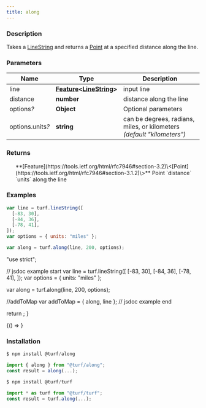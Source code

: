```yaml
---
title: along
---
```



### Description

Takes a [LineString](https://tools.ietf.org/html/rfc7946#section-3.1.4) and returns a [Point](https://tools.ietf.org/html/rfc7946#section-3.1.2) at a specified distance along the line.

### Parameters

| Name                  | Type                                                                                                                              | Description                                                            |
| --------------------- | --------------------------------------------------------------------------------------------------------------------------------- | ---------------------------------------------------------------------- |
| line                  | **[Feature](https://tools.ietf.org/html/rfc7946#section-3.2)\<[LineString](https://tools.ietf.org/html/rfc7946#section-3.1.4)\>** | input line                                                             |
| distance              | **number**                                                                                                                        | distance along the line                                                |
| options<i>?</i>       | **Object**                                                                                                                        | Optional parameters                                                    |
| options.units<i>?</i> | **string**                                                                                                                        | can be degrees, radians, miles, or kilometers _(default "kilometers")_ |

### Returns

<ul>
  **[Feature](https://tools.ietf.org/html/rfc7946#section-3.2)\<[Point](https://tools.ietf.org/html/rfc7946#section-3.1.2)\>** Point `distance` `units` along the line

</ul>

### Examples

```javascript
var line = turf.lineString([
  [-83, 30],
  [-84, 36],
  [-78, 41],
]);
var options = { units: "miles" };

var along = turf.along(line, 200, options);
```

  "use strict";

  // jsdoc example start
  var line = turf.lineString([
    [-83, 30],
    [-84, 36],
    [-78, 41],
  ]);
  var options = { units: "miles" };

  var along = turf.along(line, 200, options);

  //addToMap
  var addToMap = { along, line };
  // jsdoc example end

  return <ExampleMap addToMap={addToMap} />;
}

<!-- prettier-ignore -->
<BrowserOnly>{() => <Map0 />}</BrowserOnly>

### Installation

```javascript
$ npm install @turf/along

import { along } from "@turf/along";
const result = along(...);
```

```javascript
$ npm install @turf/turf

import * as turf from "@turf/turf";
const result = turf.along(...);
```
